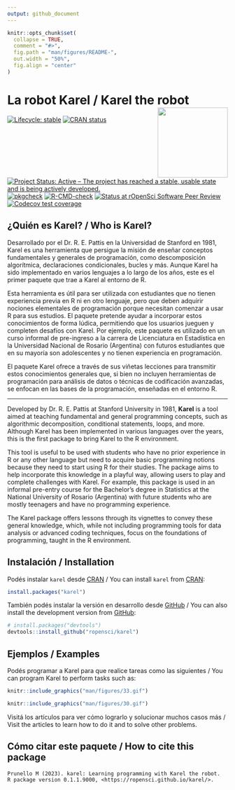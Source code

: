 ```yaml
---
output: github_document
---
```


<!-- README.md is generated from README.Rmd. Please edit that file -->

```r
knitr::opts_chunk$set(
  collapse = TRUE,
  comment = "#>",
  fig.path = "man/figures/README-",
  out.width = "50%", 
  fig.align = "center"
)
```

# La robot Karel / Karel the robot <img src="man/figures/karel_hexsticker.png" align="right" width="160"/>

<!-- badges: start -->

[![Lifecycle: stable](https://img.shields.io/badge/lifecycle-stable-orange.svg)](https://lifecycle.r-lib.org/articles/stages.html) [![CRAN status](https://www.r-pkg.org/badges/version/karel)](https://CRAN.R-project.org/package=karel) [![Project Status: Active – The project has reached a stable, usable state and is being actively developed.](https://www.repostatus.org/badges/latest/active.svg)](https://www.repostatus.org/#active)
[![pkgcheck](https://github.com/ropensci/karel/workflows/pkgcheck/badge.svg)](https://github.com/ropensci/karel/actions?query=workflow%3Apkgcheck)
[![R-CMD-check](https://github.com/ropensci/karel/workflows/R-CMD-check/badge.svg)](https://github.com/ropensci/karel/actions)
[![Status at rOpenSci Software Peer Review](https://badges.ropensci.org/620_status.svg)](https://github.com/ropensci/software-review/issues/620)
[![Codecov test coverage](https://codecov.io/gh/ropensci/karel/branch/master/graph/badge.svg)](https://app.codecov.io/gh/ropensci/karel?branch=master)
<!-- badges: end -->

## ¿Quién es Karel? / Who is Karel?

Desarrollado por el Dr. R. E. Pattis en la Universidad de Stanford en 1981, 
Karel es una herramienta que persigue la misión de enseñar conceptos 
fundamentales y generales de programación, como descomposición algorítmica, 
declaraciones condicionales, bucles y más. Aunque Karel ha sido implementado 
en varios lenguajes a lo largo de los años, este es el primer paquete que trae 
a Karel al entorno de R.

Esta herramienta es útil para ser utilizada con estudiantes que no tienen 
experiencia previa en R ni en otro lenguaje, pero que deben adquirir nociones 
elementales de programación porque necesitan comenzar a usar R para sus 
estudios. El paquete pretende ayudar a incorporar estos conocimientos de forma 
lúdica, permitiendo que los usuarios jueguen y completen desafíos con Karel. 
Por ejemplo, este paquete es utilizado en un curso informal de pre-ingreso a la 
carrera de Licenciatura en Estadística en la Universidad Nacional de Rosario 
(Argentina) con futuros estudiantes que en su mayoría son adolescentes y no 
tienen experiencia en programación.

El paquete Karel ofrece a través de sus viñetas lecciones para transmitir estos 
conocimientos generales que, si bien no incluyen herramientas de programación 
para análisis de datos o técnicas de codificación avanzadas, se enfocan en las 
bases de la programación, enseñadas en el entorno R.

------------------------------------------------------------------------

Developed by Dr. R. E. Pattis at Stanford University in 1981, **Karel** is a 
tool aimed at teaching fundamental and general programming concepts, such as 
algorithmic decomposition, conditional statements, loops, and more. Although 
Karel has been implemented in various languages over the years, this is the 
first package to bring Karel to the R environment.

This tool is useful to be used with students who have no prior experience in R 
or any other language but need to acquire basic programming notions because they
need to start using R for their studies. The package aims to help incorporate 
this knowledge in a playful way, allowing users to play and complete challenges 
with Karel. For example, this package is used in an informal pre-entry course 
for the Bachelor's degree in Statistics at the National University of Rosario 
(Argentina) with future students who are mostly teenagers and have no 
programming experience.

The Karel package offers lessons through its vignettes to convey these general 
knowledge, which, while not including programming tools for data analysis or 
advanced coding techniques, focus on the foundations of programming, taught in 
the R environment.

## Instalación / Installation

Podés instalar `karel` desde [CRAN](https://CRAN.R-project.org/package=karel) /
You can install `karel` from [CRAN](https://CRAN.R-project.org/package=karel):

``` r
install.packages("karel")
```

También podés instalar la versión en desarrollo desde
[GitHub](https://github.com/ropensci/karel) / You can also install the development
version from [GitHub](https://github.com/ropensci/karel):

``` r
# install.packages("devtools")
devtools::install_github("ropensci/karel")
```

## Ejemplos / Examples

Podés programar a Karel para que realice tareas como las siguientes / You can
program Karel to perform tasks such as:

```r
knitr::include_graphics("man/figures/33.gif")
```

```r
knitr::include_graphics("man/figures/30.gif")
```

Visitá los artículos para ver cómo lograrlo y solucionar muchos casos más /
Visit the articles to learn how to do it and to solve other problems.

## Cómo citar este paquete / How to cite this package

```
Prunello M (2023). karel: Learning programming with Karel the robot. 
R package version 0.1.1.9000, <https://ropensci.github.io/karel/>.
```
